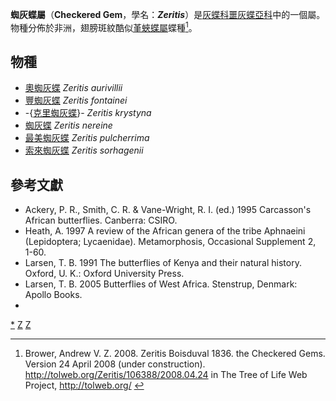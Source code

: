 {{NoteTA|G1=Butterfly}}
{{Automatic Taxobox
| taxon = Zeritis
| authority = Boisduval, [1836]
| type_species = [[蜘灰蝶|蜘灰蝶]]<br />''Zeritis neriene''
| type_species_authority = Boisduval, [1836]
| subdivision_ranks = 物種
| subdivision = 共6種，詳閱正文。
| synonyms = 
}}

'''蜘灰蝶屬'''（'''Checkered Gem'''，學名：'''''Zeritis'''''）是[[灰蝶科|灰蝶科]][[噩灰蝶亞科|噩灰蝶亞科]]中的一個屬。物種分佈於非洲，翅膀斑紋酷似[[堇蛺蝶屬|堇蛺蝶屬]]蝶種<ref>Brower, Andrew V. Z. 2008. Zeritis Boisduval 1836. the Checkered Gems. Version 24 April 2008 (under construction). http://tolweb.org/Zeritis/106388/2008.04.24 {{Wayback|url=http://tolweb.org/Zeritis/106388/2008.04.24 |date=20191201003323 }} in The Tree of Life Web Project, http://tolweb.org/ {{Wayback|url=http://tolweb.org/ |date=20110515100516 }}</ref>。

== 物種 ==
* [[奧蜘灰蝶|奧蜘灰蝶]] ''Zeritis aurivillii''
* [[豐蜘灰蝶|豐蜘灰蝶]] ''Zeritis fontainei''
* -{[[克里蜘灰蝶|克里蜘灰蝶]]}- ''Zeritis krystyna''
* [[蜘灰蝶|蜘灰蝶]] ''Zeritis nereine''
* [[最美蜘灰蝶|最美蜘灰蝶]] ''Zeritis pulcherrima''
* [[索來蜘灰蝶|索來蜘灰蝶]] ''Zeritis sorhagenii''
<!--
== 圖集 ==
<gallery>
</gallery>
-->
== 參考文獻 ==
{{reflist}}
* Ackery, P. R., Smith, C. R. & Vane-Wright, R. I. (ed.) 1995 Carcasson's African butterflies. Canberra: CSIRO.
* Heath, A. 1997 A review of the African genera of the tribe Aphnaeini (Lepidoptera; Lycaenidae). Metamorphosis, Occasional Supplement 2, 1-60.
* Larsen, T. B. 1991 The butterflies of Kenya and their natural history. Oxford, U. K.: Oxford University Press.
* Larsen, T. B. 2005 Butterflies of West Africa. Stenstrup, Denmark: Apollo Books.
* {{Cite book | author = 寿建新 周尧 李宇飞 | title = 世界蝴蝶分類名錄 | location = 中國 | publisher = 陝西科學技術出版社 | date = 2006-04-01 | ISBN = 9787536936768 | language= zh-hans }}

{{Commons category| Zeritis}}

{{噩灰蝶亞科}}
{{Taxonbar}}
[[Category:蜘灰蝶屬|*]]
[[Category:噩灰蝶亞科|Z]]
[[Category:_1836年描述的分类群|Z]]